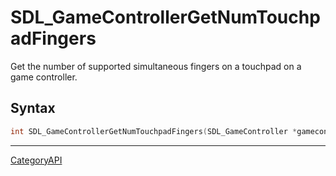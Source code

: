 = SDL_GameControllerGetNumTouchpadFingers =

Get the number of supported simultaneous fingers on a touchpad on a game controller.

== Syntax ==

<syntaxhighlight lang='c'>
int SDL_GameControllerGetNumTouchpadFingers(SDL_GameController *gamecontroller, int touchpad);
</syntaxhighlight>

----
[[CategoryAPI]]


